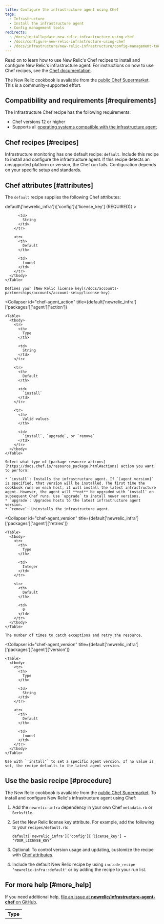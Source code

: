 ```yaml
---
title: Configure the infrastructure agent using Chef
tags:
  - Infrastructure
  - Install the infrastructure agent
  - Config management tools
redirects:
  - /docs/installupdate-new-relic-infrastructure-using-chef
  - /docs/configure-new-relic-infrastructure-using-chef
  - /docs/infrastructure/new-relic-infrastructure/config-management-tools/configure-new-relic-infrastructure-using-chef
---
```


Read on to learn how to use New Relic's Chef recipes to install and configure New Relic's infrastructure agent. For instructions on how to use Chef recipes, see the [Chef documentation](https://www.chef.io/solutions/infrastructure-automation/).

The New Relic cookbook is available from the [public Chef Supermarket](https://supermarket.chef.io/cookbooks/newrelic-infra). This is a community-supported effort.

## Compatibility and requirements [#requirements]

The Infrastructure Chef recipe has the following requirements:

* Chef versions 12 or higher
* Supports all [operating systems compatible with the infrastructure agent](/docs/infrastructure/new-relic-infrastructure/getting-started/compatibility-requirements-new-relic-infrastructure#operating-systems)

## Chef recipes [#recipes]

Infrastructure monitoring has one default recipe: `default`. Include this recipe to install and configure the infrastructure agent. If this recipe detects an unsupported platform or version, the Chef run fails. Configuration depends on your specific setup and standards.

## Chef attributes [#attributes]

The `default` recipe supplies the following Chef attributes:

<CollapserGroup>
  <Collapser
    id="chef-license_key"
    title={<><InlineCode>default\['newrelic_infra']\['config']\['license_key']</InlineCode> (REQUIRED)</>}
  >
    <Table>
      <tbody>
        <tr>
          <th>
            Type
          </th>

          <td>
            String
          </td>
        </tr>

        <tr>
          <th>
            Default
          </th>

          <td>
            (none)
          </td>
        </tr>
      </tbody>
    </Table>

    Defines your [New Relic license key](/docs/accounts-partnerships/accounts/account-setup/license-key).
  </Collapser>

  <Collapser
    id="chef-agent_action"
    title={<InlineCode>default\['newrelic_infra']\['packages']\['agent']\['action']</InlineCode>}
  >
    <Table>
      <tbody>
        <tr>
          <th>
            Type
          </th>

          <td>
            String
          </td>
        </tr>

        <tr>
          <th>
            Default
          </th>

          <td>
            `install`
          </td>
        </tr>

        <tr>
          <th>
            Valid values
          </th>

          <td>
            `install`, `upgrade`, or `remove`
          </td>
        </tr>
      </tbody>
    </Table>

    Select what type of [package resource actions](https://docs.chef.io/resource_package.html#actions) action you want to perform:

    * `install`: Installs the infrastructure agent. If `[agent_version]` is specified, that version will be installed. The first time the cookbook runs on each host, it will install the latest infrastructure agent. However, the agent will **not** be upgraded with `install` on subsequent Chef runs. Use `upgrade` to install newer versions.
    * `upgrade`: Upgrades hosts to the latest infrastructure agent version.
    * `remove`: Uninstalls the infrastructure agent.
  </Collapser>

  <Collapser
    id="chef-agent_version"
    title={<InlineCode>default\['newrelic_infra']\['packages']\['agent']\['retries']</InlineCode>}
  >
    <Table>
      <tbody>
        <tr>
          <th>
            Type
          </th>

          <td>
            Integer
          </td>
        </tr>

        <tr>
          <th>
            Default
          </th>

          <td>
            0
          </td>
        </tr>
      </tbody>
    </Table>

    The number of times to catch exceptions and retry the resource.
  </Collapser>

  <Collapser
    id="chef-agent_version"
    title={<InlineCode>default\['newrelic_infra']\['packages']\['agent']\['version']</InlineCode>}
  >
    <Table>
      <tbody>
        <tr>
          <th>
            Type
          </th>

          <td>
            String
          </td>
        </tr>

        <tr>
          <th>
            Default
          </th>

          <td>
            (none)
          </td>
        </tr>
      </tbody>
    </Table>

    Use with `'install'` to set a specific agent version. If no value is set, the recipe defaults to the latest agent version.
  </Collapser>
</CollapserGroup>

## Use the basic recipe [#procedure]

The New Relic cookbook is available from the [public Chef Supermarket](https://supermarket.chef.io/cookbooks/newrelic-infra). To install and configure New Relic's infrastructure agent using Chef:

1. Add the `newrelic-infra` dependency in your own Chef `metadata.rb` or `Berksfile`.
2. Set the New Relic license key attribute. For example, add the following to your `recipes/default.rb`:

   ```
   default['newrelic_infra']['config']['license_key'] = 'YOUR_LICENSE_KEY'
   ```
3. Optional: To control version usage and updating, customize the recipe with [Chef attributes](#attributes).
4. Include the default New Relic recipe by using `include_recipe ‘newrelic-infra::default'` or by adding the recipe to your run list.

## For more help [#more_help]

If you need additional help, [file an issue at **newrelic/infrastructure-agent-chef** on GitHub](https://github.com/newrelic/infrastructure-agent-chef/issues).
